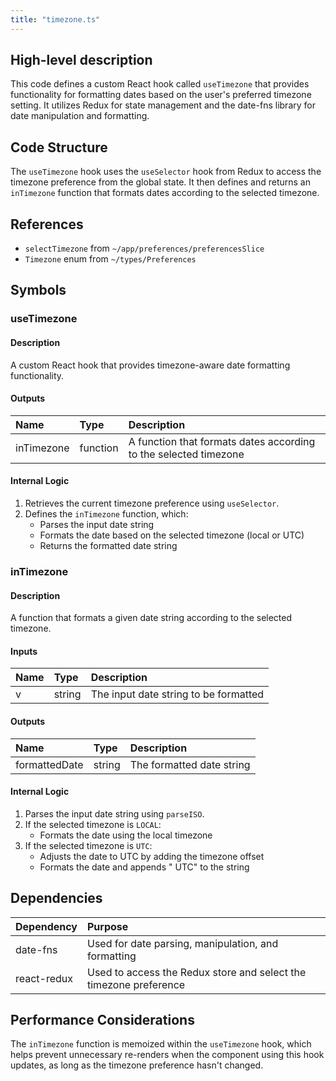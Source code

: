 ```yaml
---
title: "timezone.ts"
---
```


## High-level description
This code defines a custom React hook called `useTimezone` that provides functionality for formatting dates based on the user's preferred timezone setting. It utilizes Redux for state management and the date-fns library for date manipulation and formatting.

## Code Structure
The `useTimezone` hook uses the `useSelector` hook from Redux to access the timezone preference from the global state. It then defines and returns an `inTimezone` function that formats dates according to the selected timezone.

## References
- `selectTimezone` from `~/app/preferences/preferencesSlice`
- `Timezone` enum from `~/types/Preferences`

## Symbols

### useTimezone
#### Description
A custom React hook that provides timezone-aware date formatting functionality.

#### Outputs
| Name | Type | Description |
|:-----|:-----|:------------|
| inTimezone | function | A function that formats dates according to the selected timezone |

#### Internal Logic
1. Retrieves the current timezone preference using `useSelector`.
2. Defines the `inTimezone` function, which:
   - Parses the input date string
   - Formats the date based on the selected timezone (local or UTC)
   - Returns the formatted date string

### inTimezone
#### Description
A function that formats a given date string according to the selected timezone.

#### Inputs
| Name | Type | Description |
|:-----|:-----|:------------|
| v | string | The input date string to be formatted |

#### Outputs
| Name | Type | Description |
|:-----|:-----|:------------|
| formattedDate | string | The formatted date string |

#### Internal Logic
1. Parses the input date string using `parseISO`.
2. If the selected timezone is `LOCAL`:
   - Formats the date using the local timezone
3. If the selected timezone is `UTC`:
   - Adjusts the date to UTC by adding the timezone offset
   - Formats the date and appends " UTC" to the string

## Dependencies
| Dependency | Purpose |
|:-----------|:--------|
| date-fns | Used for date parsing, manipulation, and formatting |
| react-redux | Used to access the Redux store and select the timezone preference |

## Performance Considerations
The `inTimezone` function is memoized within the `useTimezone` hook, which helps prevent unnecessary re-renders when the component using this hook updates, as long as the timezone preference hasn't changed.